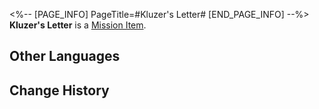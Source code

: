 <%-- [PAGE_INFO]
PageTitle=#Kluzer's Letter#
[END_PAGE_INFO] --%>
{{Item Infobox
|id          = 140097
|image       = Item Sealed Letter.png{{subst:void|<!--$UPLOAD:<<SpriteOutput/ItemFigures/190003.png>-<Item Sealed Letter.png>-<Item Icons>>-->}}
|type        = Mission Item
|invCategory = Missions
|rarity      = 3
|effect      = 
|description = Old letters that Kluzer carries around.
}}
{{Description|''"He didn't have the time to post them... maybe he didn't need to anymore..."''}}
'''Kluzer's Letter''' is a [[Mission Item]].

==Other Languages==
{{Other Languages
|en   = Kluzer's Letter
|zhs  = 科鲁泽的信件
|zht  = 科魯澤的信件
|ja   = コルゼの手紙
|ko   = 클루저의 편지
|es   = Carta de Kluzer
|fr   = Lettre de Kluzer
|ru   = Письмо Клузера
|th   = จดหมายของ Kluzer
|vi   = Thư Của Kluzer
|de   = Kluzers Brief
|id   = Surat Kluzer
|pt   = Carta de Kluzer
}}

==Change History==
{{Change History|1.0}}